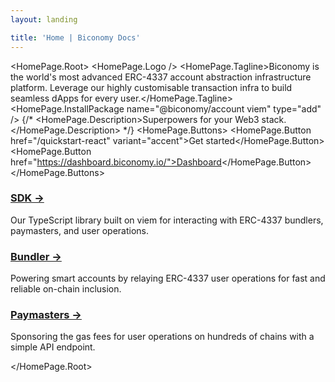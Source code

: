 ```yaml
---
layout: landing

title: 'Home | Biconomy Docs'
---
```



<HomePage.Root>
  <HomePage.Logo />
  <HomePage.Tagline>Biconomy is the world's most advanced ERC-4337 account abstraction infrastructure platform. Leverage our highly customisable transaction infra to build seamless dApps for every user.</HomePage.Tagline>
  <HomePage.InstallPackage name="@biconomy/account viem" type="add" />
  {/* <HomePage.Description>Superpowers for your Web3 stack.</HomePage.Description> */}
  <HomePage.Buttons>
    <HomePage.Button href="/quickstart-react" variant="accent">Get started</HomePage.Button>
    <HomePage.Button href="https://dashboard.biconomy.io/">Dashboard</HomePage.Button>
  </HomePage.Buttons>

<div className="mx-0 mt-4 md:mx-4 xl:-mx-12 2xl:-mx-24">
<div className="mx-0 mt-4 md:mx-4 xl:-mx-12 2xl:-mx-24">
    <div className="grid grid-cols-1 md:grid-cols-3 gap-8">
        <div className="p-6 border border-gray-200 rounded-lg hover:shadow-lg transition-shadow duration-300">
            <h3 className="text-[#ff4e17] font-bold text-xl mb-2">
                <a href="/quickstart-react" className="no-underline hover:text-[#ff2600]">
                    SDK →
                </a>
            </h3>
            Our TypeScript library built on viem for interacting with ERC-4337 bundlers, paymasters, and user operations.
        </div>
        <div className="p-6 border border-gray-200 rounded-lg hover:shadow-lg transition-shadow duration-300">
            <h3 className="text-orange-600 font-bold text-xl mb-2">
                <a href="/bundler" className="no-underline hover:text-orange-800">
                    Bundler →
                </a>
            </h3>
            Powering smart accounts by relaying ERC-4337 user operations for fast and reliable on-chain inclusion.
        </div>
        <div className="p-6 border border-gray-200 rounded-lg hover:shadow-lg transition-shadow duration-300">
            <h3 className="text-orange-600 font-bold text-xl mb-2">
                <a href="/paymaster" className="no-underline hover:text-orange-800">
                    Paymasters →
                </a>
            </h3>
            Sponsoring the gas fees for user operations on hundreds of chains with a simple API endpoint.
        </div>
    </div>
</div>


</div>


</HomePage.Root>

